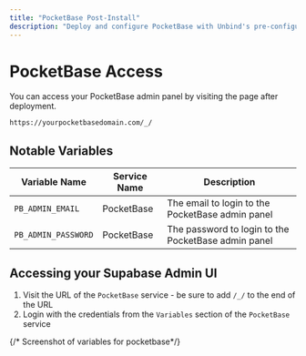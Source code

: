```yaml
---
title: "PocketBase Post-Install"
description: "Deploy and configure PocketBase with Unbind's pre-configured template"
---
```


# PocketBase Access

You can access your PocketBase admin panel by visiting the page after deployment.

```
https://yourpocketbasedomain.com/_/
```

## Notable Variables

| Variable Name | Service Name | Description |
|---------------|--------------|-------------|
| `PB_ADMIN_EMAIL` | PocketBase | The email to login to the PocketBase admin panel |
| `PB_ADMIN_PASSWORD` | PocketBase | The password to login to the PocketBase admin panel |

## Accessing your Supabase Admin UI

1. Visit the URL of the `PocketBase` service - be sure to add `/_/` to the end of the URL
2. Login with the credentials from the `Variables` section of the `PocketBase` service

{/* Screenshot of variables for pocketbase*/}



